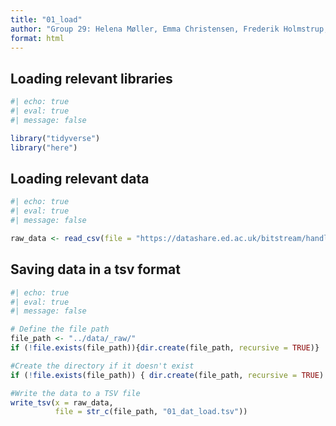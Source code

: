 ```yaml
---
title: "01_load"
author: "Group 29: Helena Møller, Emma Christensen, Frederik Holmstrup, Casper Harreby & Laura Christiansen"
format: html
---
```


## Loading relevant libraries

```r
#| echo: true 
#| eval: true
#| message: false

library("tidyverse")
library("here")
```

## Loading relevant data

```r
#| echo: true 
#| eval: true
#| message: false

raw_data <- read_csv(file = "https://datashare.ed.ac.uk/bitstream/handle/10283/124/IST_corrected.csv?sequence=5&isAllowed=y")
```

## Saving data in a tsv format

```r
#| echo: true 
#| eval: true
#| message: false

# Define the file path
file_path <- "../data/_raw/" 
if (!file.exists(file_path)){dir.create(file_path, recursive = TRUE)}

#Create the directory if it doesn't exist
if (!file.exists(file_path)) { dir.create(file_path, recursive = TRUE) }

#Write the data to a TSV file
write_tsv(x = raw_data, 
          file = str_c(file_path, "01_dat_load.tsv"))
```

